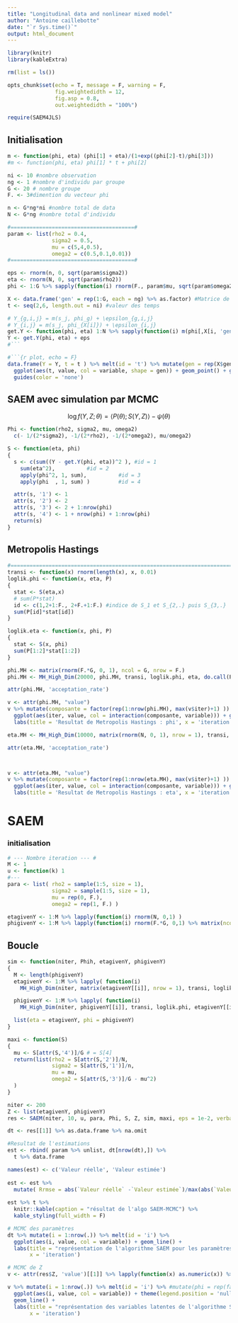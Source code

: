 ```yaml
---
title: "Longitudinal data and nonlinear mixed model"
author: "Antoine caillebotte"
date: "`r Sys.time()`"
output: html_document
---
```

  
<style type="text/css">
.main-container {
  max-width: 1000px;
  margin-left: auto;
  margin-right: auto;
}
</style>
  
```r
library(knitr)
library(kableExtra)

rm(list = ls())

opts_chunk$set(echo = T, message = F, warning = F,
               fig.weightedidth = 12,
               fig.asp = 0.8,
               out.weightedidth = "100%")

require(SAEM4JLS)
```

## Initialisation

```r
m <- function(phi, eta) (phi[1] + eta)/(1+exp((phi[2]-t)/phi[3]))
#m <- function(phi, eta) phi[1] * t + phi[2]

ni <- 10 #nombre observation
ng <- 1 #nombre d'individu par groupe
G <- 20 # nombre groupe
F. <- 3#dimention du vecteur phi

n <- G*ng*ni #nombre total de data
N <- G*ng #nombre total d'individu

#=======================================#
param <- list(rho2 = 0.4,
              sigma2 = 0.5,
              mu = c(5,4,0.5),
              omega2 = c(0.5,0.1,0.01))
#=======================================#

eps <- rnorm(n, 0, sqrt(param$sigma2))
eta <- rnorm(N, 0, sqrt(param$rho2))
phi <- 1:G %>% sapply(function(i) rnorm(F., param$mu, sqrt(param$omega2)))

X <- data.frame('gen' = rep(1:G, each = ng) %>% as.factor) #Matrice de design
t <- seq(2,6, length.out = ni) #valeur des temps

# Y_{g,i,j} = m(s_j, phi_g) + \epsilon_{g,i,j}
# Y_{i,j} = m(s_j, phi_{X[i]}) + \epsilon_{i,j}
get.Y <- function(phi, eta) 1:N %>% sapply(function(i) m(phi[,X[i, 'gen']], eta[i]))
Y <- get.Y(phi, eta) + eps
#```

#```{r plot, echo = F}
data.frame(Y = Y, t = t ) %>% melt(id = 't') %>% mutate(gen = rep(X$gen, each = ni)) %>%
  ggplot(aes(t, value, col = variable, shape = gen)) + geom_point() + geom_line() +#+ theme(legend.position = 'null')
  guides(color = 'none')
```

## SAEM avec simulation par MCMC
$$\log f(Y, Z ; \theta) = \langle P(\theta) ; S(Y,Z) \rangle - \psi(\theta)$$

```r
Phi <- function(rho2, sigma2, mu, omega2)
  c(- 1/(2*sigma2), -1/(2*rho2), -1/(2*omega2), mu/omega2)

S <- function(eta, phi)
{
  s <- c(sum((Y - get.Y(phi, eta))^2 ), #id = 1
    sum(eta^2),          #id = 2
    apply(phi^2, 1, sum),          #id = 3
    apply(phi  , 1, sum) )         #id = 4

  attr(s, '1') <- 1
  attr(s, '2') <- 2
  attr(s, '3') <- 2 + 1:nrow(phi)
  attr(s, '4') <- 1 + nrow(phi) + 1:nrow(phi)
  return(s)
}
```
## Metropolis Hastings

```r
#=============================================================================#
transi <- function(x) rnorm(length(x), x, 0.01)
loglik.phi <- function(x, eta, P)
{
  stat <- S(eta,x)
  # sum(P*stat)
  id <- c(1,2+1:F., 2+F.+1:F.) #indice de S_1 et S_{2,.} puis S_{3,.}
  sum(P[id]*stat[id])
}

loglik.eta <- function(x, phi, P) 
{ 
  stat <- S(x, phi)
  sum(P[1:2]*stat[1:2])
}
```

```r
phi.MH <- matrix(rnorm(F.*G, 0, 1), ncol = G, nrow = F.)
phi.MH <- MH_High_Dim(20000, phi.MH, transi, loglik.phi, eta, do.call(Phi, param), verbatim = T)

attr(phi.MH, 'acceptation_rate')

v <- attr(phi.MH, "value")
v %>% mutate(composante = factor(rep(1:nrow(phi.MH), max(v$iter)+1) )) %>% melt(id = c('iter', 'composante')) %>%
  ggplot(aes(iter, value, col = interaction(composante, variable))) + geom_line() + theme(legend.position = 'null') +
  labs(title = 'Resultat de Metropolis Hastings : phi', x = 'iteration', y = 'valeur de Z')

```

```r
eta.MH <- MH_High_Dim(10000, matrix(rnorm(N, 0, 1), nrow = 1), transi, loglik.eta,  phi, do.call(Phi, param), verbatim = T)

attr(eta.MH, 'acceptation_rate')



v <- attr(eta.MH, "value")
v %>% mutate(composante = factor(rep(1:nrow(eta.MH), max(v$iter)+1) )) %>% melt(id = c('iter', 'composante')) %>%
  ggplot(aes(iter, value, col = interaction(composante, variable))) + geom_line() + theme(legend.position = 'null') +
  labs(title = 'Resultat de Metropolis Hastings : eta', x = 'iteration', y = 'valeur de Z')


```




# SAEM
### initialisation
```r
# --- Nombre iteration --- #
M <- 1
u <- function(k) 1
#---
para <- list( rho2 = sample(1:5, size = 1),
              sigma2 = sample(1:5, size = 1),
              mu = rep(0, F.),
              omega2 = rep(1, F.) )

etagivenY <- 1:M %>% lapply(function(i) rnorm(N, 0,1) )
phigivenY <- 1:M %>% lapply(function(i) rnorm(F.*G, 0,1) %>% matrix(ncol = G, nrow = F.) )
```

## Boucle

```r
sim <- function(niter, Phih, etagivenY, phigivenY)
{
  M <- length(phigivenY)
  etagivenY <- 1:M %>% lapply( function(i) 
    MH_High_Dim(niter, matrix(etagivenY[[i]], nrow = 1), transi, loglik.eta, phigivenY[[i]], Phih ))

  phigivenY <- 1:M %>% lapply( function(i)
    MH_High_Dim(niter, phigivenY[[i]], transi, loglik.phi, etagivenY[[i]], Phih ))

  list(eta = etagivenY, phi = phigivenY)
}

maxi <- function(S)
{
  mu <- S[attr(S,'4')]/G # = S[4]
  return(list(rho2 = S[attr(S,'2')]/N,
              sigma2 = S[attr(S,'1')]/n,
              mu = mu,
              omega2 = S[attr(S,'3')]/G - mu^2)
  )
}

niter <- 200
Z <- list(etagivenY, phigivenY)
res <- SAEM(niter, 10, u, para, Phi, S, Z, sim, maxi, eps = 1e-2, verbatim = T)
```




```r
dt <- res[[1]] %>% as.data.frame %>% na.omit

#Resultat de l'estimations
est <- rbind( param %>% unlist, dt[nrow(dt),]) %>%
  t %>% data.frame

names(est) <- c('Valeur réelle', 'Valeur estimée')
  
est <- est %>%
  mutate( Rrmse = abs(`Valeur réelle` -`Valeur estimée`)/max(abs(`Valeur réelle`)))
 
est %>% t %>%
  knitr::kable(caption = "résultat de l'algo SAEM-MCMC") %>%
  kable_styling(full_width = F)

# MCMC des paramètres
dt %>% mutate(i = 1:nrow(.)) %>% melt(id = 'i') %>%
  ggplot(aes(i, value, col = variable)) + geom_line() +
  labs(title = "représentation de l'algorithme SAEM pour les paramètres",
       x = 'iteration')

# MCMC de Z
v <- attr(res$Z, 'value')[[1]] %>% lapply(function(x) as.numeric(x)) %>% as.data.frame %>% t %>% as.data.frame()

v %>% mutate(i = 1:nrow(.)) %>% melt(id = 'i') %>% #mutate(phi = rep(factor(c(1:F.)), each = nrow(v)*G)) %>%
  ggplot(aes(i, value, col = variable)) + theme(legend.position = 'null') +
  geom_line() + 
  labs(title = "représentation des variables latentes de l'algorithme SAEM ",
       x = 'iteration')
```










